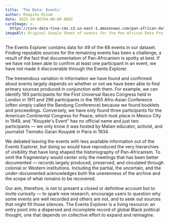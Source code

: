 ```yaml
---
title: 'The Data: Events'
author: Roopika Risam
date: 2025-10-06T04:00:00.000Z
cardImage: >-
  https://core-data-tina-cms.s3.us-east-1.amazonaws.com/pan-african-data-content/data-events.png
imageAlt: Original Google Sheet of events for the Pan-African Data Project
---
```


The Events Explorer contains data for 49 of the 68 events in our dataset. Finding reputable sources for the remaining events has been a challenge, a result of the fact that documentation of Pan-Africanism is spotty at best. If we have not been able to confirm at least one participant in an event, we have not made it discoverable through the Events Explorer. 

The tremendous variation in information we have found and confirmed about events largely depends on whether or not we have been able to find primary sources produced in conjunction with them. For example, we can identify 193 participants for the First Universal Races Congress held in London in 1911 and 296 participants in the 1955 Afro-Asian Conference (often simply called the Bandung Conference) because we found booklets and proceedings. Conversely, we have only found three participants for the American Continental Congress for Peace, which took place in Mexico City in 1949, and "Kouyate's Event" has no official name and just two participants — we only know it was hosted by Malian educator, activist, and journalist Tiemoko Garan Kouyaté in Paris in 1934. 

We debated leaving the events with less available information out of the Events Explorer, but doing so would have reproduced the very hierarchies of visibility that have long shaped the historiography of Pan-Africanism. To omit the fragmentary would center only the meetings that has been better documented — records largely produced, preserved, and circulated through colonial or Western institutions. Including the partial, the uncertain, and the under-documented acknowledges both the unevenness of the archive and the scope of what remains to be recovered.

Our aim, therefore, is not to present a closed or definitive account but to invite curiosity — to spark new research, encourage users to question why some events are well recorded and others are not, and to seek out sources that might fill those silences. The Events Explorer is a living resource: an entry point into a dispersed and incomplete record of global Black political thought, one that depends on collective effort to expand and reimagine.

<map title="Locations in the Events Explorer" />
